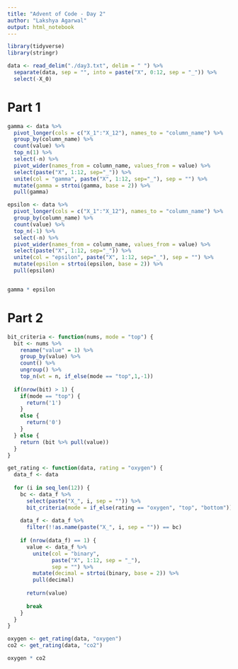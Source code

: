 ---
title: "Advent of Code - Day 2"
author: "Lakshya Agarwal"
output: html_notebook
---

```{r include=FALSE}
library(tidyverse)
library(stringr)
```

```{r}
data <- read_delim("./day3.txt", delim = " ") %>%
  separate(data, sep = "", into = paste("X", 0:12, sep = "_")) %>%
  select(-X_0)
```

# Part 1

```{r}
gamma <- data %>%
  pivot_longer(cols = c("X_1":"X_12"), names_to = "column_name") %>%
  group_by(column_name) %>%
  count(value) %>% 
  top_n(1) %>%
  select(-n) %>%
  pivot_wider(names_from = column_name, values_from = value) %>%
  select(paste("X", 1:12, sep="_")) %>%
  unite(col = "gamma", paste("X", 1:12, sep="_"), sep = "") %>%
  mutate(gamma = strtoi(gamma, base = 2)) %>%
  pull(gamma)

epsilon <- data %>%
  pivot_longer(cols = c("X_1":"X_12"), names_to = "column_name") %>%
  group_by(column_name) %>%
  count(value) %>%
  top_n(-1) %>%
  select(-n) %>%
  pivot_wider(names_from = column_name, values_from = value) %>%
  select(paste("X", 1:12, sep="_")) %>%
  unite(col = "epsilon", paste("X", 1:12, sep="_"), sep = "") %>%
  mutate(epsilon = strtoi(epsilon, base = 2)) %>%
  pull(epsilon)


gamma * epsilon
```
# Part 2
```{r}
bit_criteria <- function(nums, mode = "top") {
  bit <- nums %>%
    rename("value" = 1) %>%
    group_by(value) %>%
    count() %>%
    ungroup() %>%
    top_n(wt = n, if_else(mode == "top",1,-1))
  
  if(nrow(bit) > 1) {
    if(mode == "top") {
      return('1')
    }
    else {
      return('0')
    }
  } else {
    return (bit %>% pull(value))
  }
}
```


```{r}
get_rating <- function(data, rating = "oxygen") {
  data_f <- data
  
  for (i in seq_len(12)) {
    bc <- data_f %>%
      select(paste("X_", i, sep = "")) %>%
      bit_criteria(mode = if_else(rating == "oxygen", "top", "bottom"))
    
    data_f <- data_f %>%
      filter(!!as.name(paste("X_", i, sep = "")) == bc)
    
    if (nrow(data_f) == 1) {
      value <- data_f %>%
        unite(col = "binary",
              paste("X", 1:12, sep = "_"),
              sep = "") %>%
        mutate(decimal = strtoi(binary, base = 2)) %>%
        pull(decimal)
        
      return(value)
      
      break
    }
  }
}
```


```{r}
oxygen <- get_rating(data, "oxygen")
co2 <- get_rating(data, "co2")

oxygen * co2
```


